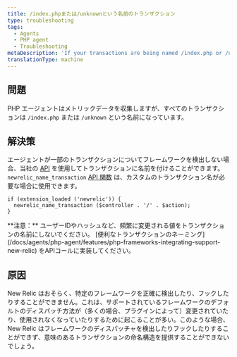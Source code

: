 ```yaml
---
title: /index.phpまたは/unknownという名前のトランザクション
type: troubleshooting
tags:
  - Agents
  - PHP agent
  - Troubleshooting
metaDescription: 'If your transactions are being named /index.php or /unknown, New Relic probably cannot accurately detect or hook into your framework.'
translationType: machine
---
```


## 問題

PHP エージェントはメトリックデータを収集しますが、すべてのトランザクションは `/index.php` または `/unknown` という名前になっています。

## 解決策

エージェントが一部のトランザクションについてフレームワークを検出しない場合、当社の [API](/docs/agents/php-agent/configuration/php-agent-api#api-name-wt) を使用してトランザクションに名前を付けることができます。 `newrelic_name_transaction` [API 関数](/docs/agents/php-agent/php-agent-api/newrelic_name_transaction/) は、カスタムのトランザクション名が必要な場合に使用できます。

```
if (extension_loaded ('newrelic')) {
  newrelic_name_transaction ($controller . '/' . $action);
}
```

<Callout variant="tip">
  **注意：** ユーザーIDやハッシュなど、頻繁に変更される値をトランザクションの名前にしないでください。 [便利なトランザクションのネーミング](/docs/agents/php-agent/features/php-frameworks-integrating-support-new-relic) をAPIコールに実装してください。
</Callout>

## 原因

New Relic はおそらく、特定のフレームワークを正確に検出したり、フックしたりすることができません。これは、サポートされているフレームワークのデフォルトのディスパッチ方法が（多くの場合、プラグインによって）変更されていたり、使用されなくなっていたりするために起こることが多い。このような場合、New Relic はフレームワークのディスパッチャを検出したりフックしたりすることができず、意味のあるトランザクションの命名構造を提供することができないでしょう。
